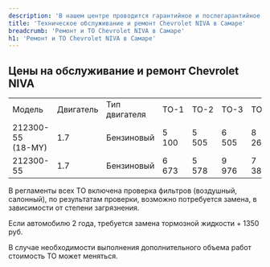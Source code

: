 ```yaml
---
description: 'В нашем центре проводится гарантийное и послегарантийное техническое обслуживание и ремонт любой сложности автомобилей Нива Шевроле. Вы можете отправить нам заявку прямо с сайта. Там же Вы найдете актуальные цены на все виды ТО для Нивы Шевроле в Самаре.'
title: 'Техническое обслуживание и ремонт Chevrolet NIVA в Самаре'
breadcrumb: 'Ремонт и ТО Chevrolet NIVA в Самаре'
h1: 'Ремонт и ТО Chevrolet NIVA в Самаре'
---
```

<h2 style="margin-bottom: 15px;">Цены на обслуживание и ремонт Chevrolet NIVA</h2>
<table class="specialTab">
<tbody>
<tr>
	<td>
		 Модель&nbsp;
	</td>
	<td>
		 Двигатель
	</td>
	<td>
		 Тип двигателя
	</td>
	<td>
		 ТО-1
	</td>
	<td>
		 ТО-2
	</td>
	<td>
		 ТО-3
	</td>
	<td>
		 ТО-4
	</td>
	<td>
		 ТО-5
	</td>
	<td>
		 ТО-6&nbsp;
	</td>
	<td>
		 ТО-7
	</td>
	<td>
		 ТО-8
	</td>
	<td>
		 ТО-9&nbsp;
	</td>
</tr>
<tr>
	<td>
		 212300-55<br />
		 (18-MY)
	</td>
	<td>
		 1.7
	</td>
	<td>
		 Бензиновый
	</td>
	<td>
		 5 100
	</td>
	<td>
		 5 505
	</td>
	<td>
		 6 505
	</td>
	<td>
		 8 266
	</td>
	<td>
		 7 915
	</td>
	<td>
		 6 061
	</td>
	<td>
		 9 001
	</td>
	<td>
		 6 061
	</td>
	<td>
		 7 915
	</td>
</tr>
<tr>
	<td>
		 212300-55
	</td>
	<td>
		 1.7
	</td>
	<td>
		 Бензиновый
	</td>
	<td>
		 6 673
	</td>
	<td>
		 5 578
	</td>
	<td>
		 9 976
	</td>
	<td>
		 7 387
	</td>
	<td>
		 11 539
	</td>
	<td>
		 5 722
	</td>
	<td>
		 11 842
	</td>
	<td>
		 5 722
	</td>
	<td>
		 11 539
	</td>
</tr>
</tbody>
</table>
<p>
	 В регламенты всех ТО включена проверка фильтров (воздушный, салонный), по результатам проверки, возможно потребуется замена, в зависимости от степени загрязнения.
</p>
<p>
	 Если автомобилю 2 года, требуется замена тормозной жидкости + 1350 руб.
</p>
<p>
	 В случае необходимости выполнения дополнительного объема работ стоимость ТО может меняться.
</p>